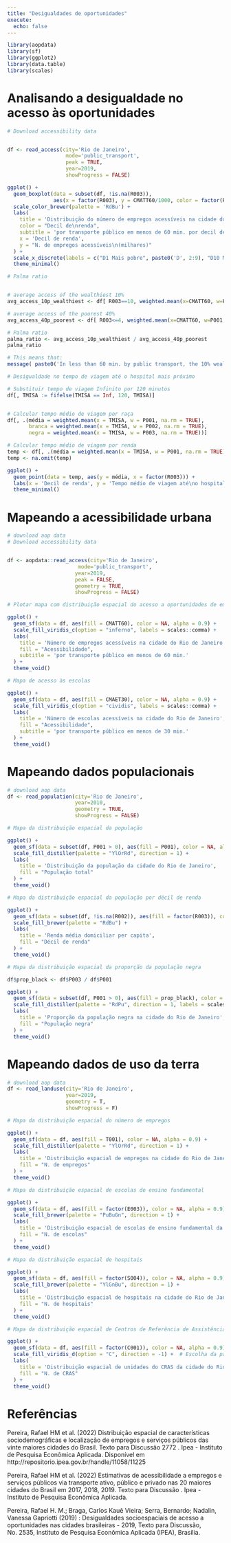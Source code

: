 ---
title: "Desigualdades de oportunidades"
execute:
  echo: false
---



```{r}
library(aopdata)
library(sf)
library(ggplot2)
library(data.table)
library(scales)
```




# Analisando a desigualdade no acesso às oportunidades


```{r}
# Download accessibility data


df <- read_access(city='Rio de Janeiro',
                   mode='public_transport',
                   peak = TRUE,
                   year=2019,
                   showProgress = FALSE)
```




```{r}
ggplot() +
  geom_boxplot(data = subset(df, !is.na(R003)),
               aes(x = factor(R003), y = CMATT60/1000, color = factor(R003))) +
  scale_color_brewer(palette = 'RdBu') +
  labs(
    title = 'Distribuição do número de empregos acessíveis na cidade do Rio de Janeiro',
    color = "Decil de\nrenda",
    subtitle = 'por transporte público em menos de 60 min. por decil de renda',
    x = 'Decil de renda',
    y = "N. de empregos acessíveis\n(milhares)"
  ) +
  scale_x_discrete(labels = c("D1 Mais pobre", paste0('D', 2:9), "D10 Mais rico")) +
  theme_minimal()
```





```{r}
# Palma ratio


# average access of the wealthiest 10%
avg_access_10p_wealthiest <- df[ R003==10, weighted.mean(x=CMATT60, w=P001, na.rm=T)]

# average access of the poorest 40%
avg_access_40p_poorest <- df[ R003<=4, weighted.mean(x=CMATT60, w=P001, na.rm=T)]

# Palma ratio
palma_ratio <- avg_access_10p_wealthiest / avg_access_40p_poorest                
palma_ratio 

```




```{r}
# This means that:
message( paste0('In less than 60 min. by public transport, the 10% wealthiest population could access on average ', round(palma_ratio,1), ' times more job opportunites than the 40% poorest people') )
```




```{r}
# Desigualdade no tempo de viagem até o hospital mais próximo

# Substituir tempo de viagem Infinito por 120 minutos
df[, TMISA := fifelse(TMISA == Inf, 120, TMISA)]


# Calcular tempo médio de viagem por raça
df[, .(média = weighted.mean(x = TMISA, w = P001, na.rm = TRUE),
       branca = weighted.mean(x = TMISA, w = P002, na.rm = TRUE),
       negra = weighted.mean(x = TMISA, w = P003, na.rm = TRUE))]
```





```{r}
# Calcular tempo médio de viagem por renda
temp <- df[, .(média = weighted.mean(x = TMISA, w = P001, na.rm = TRUE)), by = R003]
temp <- na.omit(temp)

ggplot() + 
  geom_point(data = temp, aes(y = média, x = factor(R003))) +
  labs(x = 'Decil de renda', y = 'Tempo médio de viagem até\no hospital mais próximo') +
  theme_minimal()
```


# Mapeando a acessibilidade urbana

```{r}
# download aop data
# Download accessibility data


df <- aopdata::read_access(city='Rio de Janeiro',
                       mode='public_transport',
                      year=2019,
                      peak = FALSE,
                      geometry = TRUE,
                      showProgress = FALSE)
```





```{r}

# Plotar mapa com distribuição espacial do acesso a oportunidades de emprego

ggplot() +
  geom_sf(data = df, aes(fill = CMATT60), color = NA, alpha = 0.9) +
  scale_fill_viridis_c(option = "inferno", labels = scales::comma) +
  labs(
    title = 'Número de empregos acessíveis na cidade do Rio de Janeiro',
    fill = "Acessibilidade",
    subtitle = 'por transporte público em menos de 60 min.'
  ) +
  theme_void()
```




```{r}
# Mapa de acesso às escolas

ggplot() +
  geom_sf(data = df, aes(fill = CMAET30), color = NA, alpha = 0.9) +
  scale_fill_viridis_c(option = "cividis", labels = scales::comma) +
  labs(
    title = 'Número de escolas acessíveis na cidade do Rio de Janeiro',
    fill = "Acessibilidade",
    subtitle = 'por transporte público em menos de 30 min.'
  ) +
  theme_void()
```



# Mapeando dados populacionais

```{r}
# download aop data
df <- read_population(city='Rio de Janeiro',
                      year=2010,
                      geometry = TRUE,
                      showProgress = FALSE)
```




```{r}
# Mapa da distribuição espacial da população

ggplot() +
  geom_sf(data = subset(df, P001 > 0), aes(fill = P001), color = NA, alpha = 0.8) +
  scale_fill_distiller(palette = "YlOrRd", direction = 1) +
  labs(
    title = 'Distribuição da população da cidade do Rio de Janeiro',
    fill = "População total"
  ) +
  theme_void()
```



```{r}
# Mapa da distribuição espacial da população por décil de renda

ggplot() +
  geom_sf(data = subset(df, !is.na(R002)), aes(fill = factor(R003)), color = NA, alpha = 0.8) +
  scale_fill_brewer(palette = "RdBu") +
  labs(
    title = 'Renda média domiciliar per capita',
    fill = "Décil de renda"
  ) +
  theme_void()
``` 





```{r}
# Mapa da distribuição espacial da proporção da população negra 

df$prop_black <- df$P003 / df$P001

ggplot() +
  geom_sf(data = subset(df, P001 > 0), aes(fill = prop_black), color = NA, alpha = 0.8) +
  scale_fill_distiller(palette = "RdPu", direction = 1, labels = scales::percent) +
  labs(
    title = 'Proporção da população negra na cidade do Rio de Janeiro',
    fill = "População negra"
  ) +
  theme_void()
```



# Mapeando dados de uso da terra

```{r}
# download aop data
df <- read_landuse(city='Rio de Janeiro',
                   year=2019,
                   geometry = T,
                   showProgress = F)

```




```{r}

# Mapa da distribuição espacial do número de empregos

ggplot() +
  geom_sf(data = df, aes(fill = T001), color = NA, alpha = 0.9) +
  scale_fill_distiller(palette = "YlOrRd", direction = 1) +
  labs(
    title = 'Distribuição espacial de empregos na cidade do Rio de Janeiro',
    fill = "N. de empregos"
  ) +
  theme_void()
```





```{r}

# Mapa da distribuição espacial de escolas de ensino fundamental

ggplot() +
  geom_sf(data = df, aes(fill = factor(E003)), color = NA, alpha = 0.9) +
  scale_fill_brewer(palette = "PuBuGn", direction = 1) +
  labs(
    title = 'Distribuição espacial de escolas de ensino fundamental da cidade do Rio de Janeiro',
    fill = "N. de escolas"
  ) +
  theme_void()
```




```{r}

# Mapa da distribuição espacial de hospitais

ggplot() +
  geom_sf(data = df, aes(fill = factor(S004)), color = NA, alpha = 0.9) +
  scale_fill_brewer(palette = "YlGnBu", direction = 1) +
  labs(
    title = 'Distribuição espacial de hospitais na cidade do Rio de Janeiro',
    fill = "N. de hospitais"
  ) +
  theme_void()
```




```{r}

# Mapa da distribuição espacial de Centros de Referência de Assistência Social (CRAS)

ggplot() +
  geom_sf(data = df, aes(fill = factor(C001)), color = NA, alpha = 0.9) +
  scale_fill_viridis_d(option = "C", direction = -1) +  # Escolha da paleta viridis
  labs(
    title = 'Distribuição espacial de unidades do CRAS da cidade do Rio de Janeiro',
    fill = "N. de CRAS"
  ) +
  theme_void()
```


# Referências
Pereira, Rafael HM et al. (2022) Distribuição espacial de características sociodemográficas e localização de empregos e serviços públicos das vinte maiores cidades do Brasil. Texto para Discussão 2772 . Ipea - Instituto de Pesquisa Econômica Aplicada. Disponível em http://repositorio.ipea.gov.br/handle/11058/11225

Pereira, Rafael HM et al. (2022) Estimativas de acessibilidade a empregos e serviços públicos via transporte ativo, público e privado nas 20 maiores cidades do Brasil em 2017, 2018, 2019. Texto para Discussão . Ipea - Instituto de Pesquisa Econômica Aplicada.

Pereira, Rafael H. M.; Braga, Carlos Kauê Vieira; Serra, Bernardo; Nadalin, Vanessa Gapriotti (2019) : Desigualdades socioespaciais de acesso a oportunidades nas cidades brasileiras - 2019, Texto para Discussão, No. 2535, Instituto de Pesquisa Econômica Aplicada (IPEA), Brasília.
